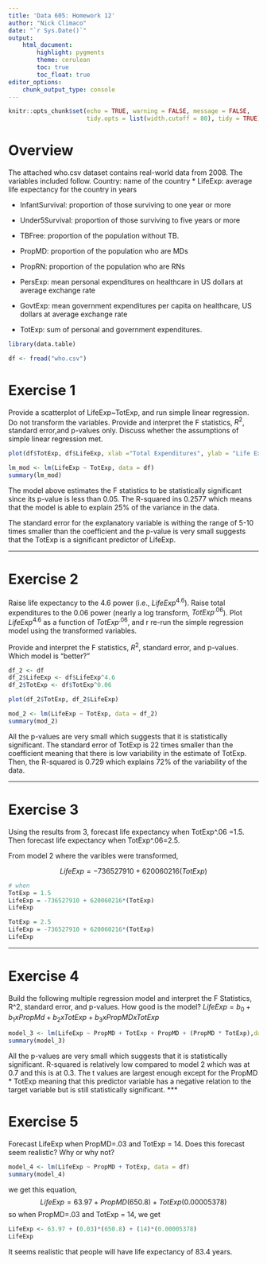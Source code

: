 ```yaml
---
title: 'Data 605: Homework 12'
author: "Nick Climaco"
date: "`r Sys.Date()`"
output:
    html_document:
        highlight: pygments
        theme: cerulean
        toc: true
        toc_float: true
editor_options:
    chunk_output_type: console
---
```


```r
knitr::opts_chunk$set(echo = TRUE, warning = FALSE, message = FALSE,
                      tidy.opts = list(width.cutoff = 80), tidy = TRUE)
```

# Overview

The attached who.csv dataset contains real-world data from 2008. The variables included follow.
Country: name of the country
* LifeExp: average life expectancy for the country in years

* InfantSurvival: proportion of those surviving to one year or more

* Under5Survival: proportion of those surviving to five years or more

* TBFree: proportion of the population without TB.

* PropMD: proportion of the population who are MDs

* PropRN: proportion of the population who are RNs

* PersExp: mean personal expenditures on healthcare in US dollars at average exchange rate

* GovtExp: mean government expenditures per capita on healthcare, US dollars at average exchange rate

* TotExp: sum of personal and government expenditures.

```r
library(data.table)

df <- fread("who.csv")
```

# Exercise 1 

Provide a scatterplot of LifeExp~TotExp, and run simple linear regression. Do not transform the variables. Provide and interpret the F statistics, $R^2$, standard error,and p-values only. Discuss whether the assumptions of simple linear regression met.

```r
plot(df$TotExp, df$LifeExp, xlab ="Total Expenditures", ylab = "Life Expectancy")
```

```r
lm_mod <- lm(LifeExp ~ TotExp, data = df)
summary(lm_mod)
```

The model above estimates the F statistics to be statistically significant since its p-value is less than 0.05. The R-squared ins 0.2577 which means that the model is able to explain 25% of the variance in the data. 

The standard error for the explanatory variable is withing the range of 5-10 times smaller than the coefficient and the p-value is very small suggests that the TotExp is a significant predictor of LifeExp.



***

# Exercise 2

Raise life expectancy to the 4.6 power (i.e., $LifeExp^{4.6}$). Raise total expenditures to the 0.06 power (nearly a log transform, $TotExp^.06$). Plot $LifeExp^4.6$ as a function of $TotExp^.06$, and r re-run the simple regression model using the transformed variables.

Provide and interpret the F statistics, $R^2$, standard error, and p-values. Which model is "better?"

```r
df_2 <- df
df_2$LifeExp <- df$LifeExp^4.6
df_2$TotExp <- df$TotExp^0.06

plot(df_2$TotExp, df_2$LifeExp)
```

```r
mod_2 <- lm(LifeExp ~ TotExp, data = df_2)
summary(mod_2)
```

All the p-values are very small which suggests that it is statistically significant. The standard error of TotExp is 22 times smaller than the coefficient meaning that there is low variability in the estimate of TotExp. Then, the R-squared is 0.729 which explains 72% of the variability of the data.  

***

# Exercise 3

Using the results from 3, forecast life expectancy when TotExp^.06 =1.5. Then forecast life expectancy when TotExp^.06=2.5.

From model 2 where the varibles were transformed, 

$$
LifeExp = -736527910 + 620060216(TotExp)
$$
```r
# when 
TotExp = 1.5
LifeExp = -736527910 + 620060216*(TotExp)
LifeExp
```
```r
TotExp = 2.5
LifeExp = -736527910 + 620060216*(TotExp)
LifeExp
```

***

# Exercise 4

Build the following multiple regression model and interpret the F Statistics, R^2, standard error, and p-values. How good is the model?
$LifeExp = b_0+b_1 x PropMd + b_2 x TotExp +b_3 x PropMD x TotExp$

```r
model_3 <- lm(LifeExp ~ PropMD + TotExp + PropMD + (PropMD * TotExp),data = df)
summary(model_3)
```

All the p-values are very small which suggests that it is statistically significant. R-squared is relatively low compared to model 2 which was at 0.7 and this is at 0.3. The t values are largest enough except for the PropMD * TotExp meaning that this predictor variable has a negative relation to the target variable but is still statistically significant.
***

# Exercise 5

Forecast LifeExp when PropMD=.03 and TotExp = 14. Does this forecast seem realistic? Why or why not?

```r
model_4 <- lm(LifeExp ~ PropMD + TotExp, data = df)
summary(model_4)
```

we get this equation,
$$
LifeExp = 63.97 + PropMD(650.8) + TotExp(0.00005378)
$$
so when PropMD=.03 and TotExp = 14, we get

```r
LifeExp <- 63.97 + (0.03)*(650.8) + (14)*(0.00005378)
LifeExp
```

It seems realistic that people will have life expectancy of 83.4 years.